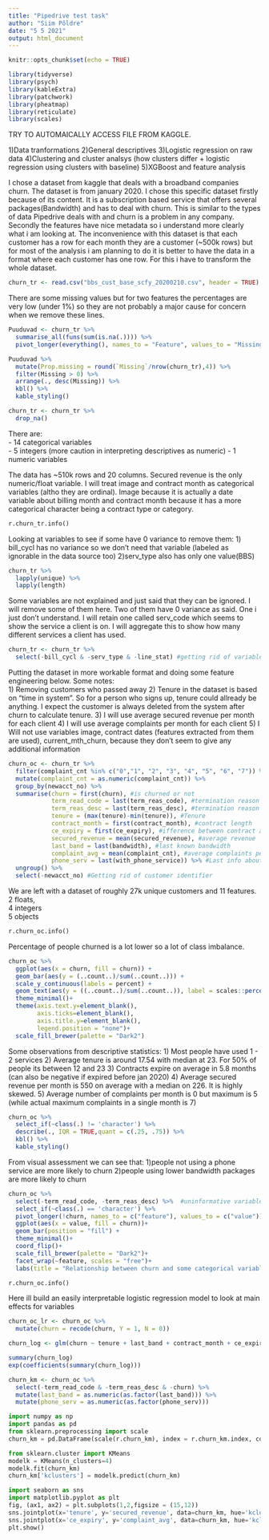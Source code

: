 ```yaml
---
title: "Pipedrive test task"
author: "Siim Põldre"
date: "5 5 2021"
output: html_document
---
```


```r
knitr::opts_chunk$set(echo = TRUE)
```

```r
library(tidyverse)
library(psych)
library(kableExtra)
library(patchwork)
library(pheatmap)
library(reticulate)
library(scales)
```

TRY TO AUTOMAICALLY ACCESS FILE FROM KAGGLE.

1)Data tranformations
2)General descriptives
3)Logistic regression on raw data
4)Clustering and cluster analsys (how clusters differ + logistic regression using clusters with baseline)
5)XGBoost and feature analysis

I chose a dataset from kaggle that deals with a broadband companies churn. The dataset is from january 2020. I chose this specific dataset firstly because of its content. It is a subscription based service that offers several packages(Bandwidth) and has to deal with churn. This is similar to the types of data Pipedrive deals with and churn is a problem in any company. Secondly the features have nice metadata so i understand more clearly what i am looking at. The inconvenience with this dataset is that each customer has a row for each month they are a customer (~500k rows) but for most of the analysis i am planning to do it is better to have the data in a format where each customer has one row. For this i have to transform the whole dataset.
```r
churn_tr <- read.csv("bbs_cust_base_scfy_20200210.csv", header = TRUE)
```

There are some missing values but for two features the percentages are very low (under 1%) so they are not probably a major cause for concern when we remove these lines.
```r
Puuduvad <- churn_tr %>% 
  summarise_all(funs(sum(is.na(.)))) %>% 
  pivot_longer(everything(), names_to = "Feature", values_to = "Missing") 

Puuduvad %>% 
  mutate(Prop.missing = round(`Missing`/nrow(churn_tr),4)) %>%
  filter(Missing > 0) %>% 
  arrange(., desc(Missing)) %>% 
  kbl() %>% 
  kable_styling()

churn_tr <- churn_tr %>% 
  drop_na()
```

There are:  
- 14 categorical variables  
- 5 integers (more caution in interpreting descriptives as numeric)
- 1 numeric variables

The data has ~510k rows and 20 columns. Secured revenue is the only numeric/float variable. I will treat image and contract month as categorical variables (altho they are ordinal). Image because it is actually a date variable about billing month and contract month because it has a more categorical character being a contract type or category.
```python
r.churn_tr.info()
```

Looking at variables to see if some have 0 variance to remove them:
1) bill_cycl has no variance so we don't need that variable (labeled as ignorable in the data source too)
2)serv_type also has only one value(BBS)
```r
churn_tr %>%
  lapply(unique) %>% 
  lapply(length)
```

Some variables are not explained and just said that they can be ignored. I will remove some of them here. Two of them have 0 variance as said. One i just don't understand. I will retain one called serv_code which seems to show the service a client is on. I will aggregate this to show how many different services a client has used. 
```r
churn_tr <- churn_tr %>% 
  select(-bill_cycl & -serv_type & -line_stat) #getting rid of variable with no variance
```

Putting the dataset in more workable format and doing some feature engineering below. Some notes:  
1) Removing customers who passed away
2) Tenure in the dataset is based on "time in system". So for a person who signs up, tenure could allready be anything. I expect the customer is always deleted from the system after churn to calculate tenure.
3) I will use average secured revenue per month for each client
4) I will use average complaints per month for each client
5) I Will not use variables image, contract dates (features extracted from them are used), current_mth_churn, because they don't seem to give any additional information 
```r
churn_oc <- churn_tr %>%
  filter(complaint_cnt %in% c("0","1", "2", "3", "4", "5", "6", "7")) %>% 
  mutate(complaint_cnt = as.numeric(complaint_cnt)) %>% 
  group_by(newacct_no) %>%
  summarise(churn = first(churn), #is churned or not
            term_read_code = last(term_reas_code), #termination reason code
            term_reas_desc = last(term_reas_desc), #termination reason description  
            tenure = (max(tenure)-min(tenure)), #Tenure
            contract_month = first(contract_month), #contract length
            ce_expiry = first(ce_expiry), #ifference between contract and jan 2020
            secured_revenue = mean(secured_revenue), #average revenue
            last_band = last(bandwidth), #last known bandwidth
            complaint_avg = mean(complaint_cnt), #average complaints per month
            phone_serv = last(with_phone_service)) %>% #Last info about using phone service
  ungroup() %>% 
  select(-newacct_no) #Getting rid of customer identifier
```

We are left with a dataset of roughly 27k unique customers and 11 features.  
2 floats,  
4 integers  
5 objects
```python
r.churn_oc.info()
```

Percentage of people churned is a lot lower so a lot of class imbalance.
```r
churn_oc %>% 
  ggplot(aes(x = churn, fill = churn)) +
  geom_bar(aes(y = (..count..)/sum(..count..))) + 
  scale_y_continuous(labels = percent) +
  geom_text(aes(y = ((..count..)/sum(..count..)), label = scales::percent((..count..)/sum(..count..))), stat = "count", vjust = -0.25) +
  theme_minimal()+
  theme(axis.text.y=element_blank(), 
        axis.ticks=element_blank(),
        axis.title.y=element_blank(),
        legend.position = "none")+
  scale_fill_brewer(palette = "Dark2")
```


Some observations from descriptive statistics:
1) Most people have used 1 - 2 services
2) Average tenure is around 17.54 with median at 23. For 50% of people its between 12 and 23
3) Contracts expire on average in 5.8 months (can also be negative if expired before jan 2020)
4) Average secured revenue per month is 550 on average with a median on 226. It is highly skewed.
5) Average number of complaints per month is 0 but maximum is 5 (while actual maximum complaints in a single month is 7)
```r
churn_oc %>%
  select_if(~class(.) != 'character') %>%
  describe(., IQR = TRUE,quant = c(.25, .75)) %>%
  kbl() %>% 
  kable_styling()
```

From visual assessment we can see that: 
1)people not using a phone service are more likely to churn
2)people using lower bandwidth packages are more likely to churn
```r
churn_oc %>%
  select(-term_read_code, -term_reas_desc) %>%  #uninformative variables in this case
  select_if(~class(.) == 'character') %>%
  pivot_longer(!churn, names_to = c("feature"), values_to = c("value")) %>% 
  ggplot(aes(x = value, fill = churn))+
  geom_bar(position = "fill") +
  theme_minimal()+
  coord_flip()+
  scale_fill_brewer(palette = "Dark2")+
  facet_wrap(~feature, scales = "free")+
  labs(title = "Relationship between churn and some categorical variables")
```

```python
r.churn_oc.info()
```

Here ill build an easily interpretable logistic regression model to look at main effects for variables
```r
churn_oc_lr <- churn_oc %>%
  mutate(churn = recode(churn, Y = 1, N = 0)) 

churn_log <- glm(churn ~ tenure + last_band + contract_month + ce_expiry + secured_revenue + complaint_avg + phone_serv, family=binomial(link="logit"), data=churn_oc_lr)

summary(churn_log)
exp(coefficients(summary(churn_log)))
```

```r
churn_km <- churn_oc %>% 
  select(-term_read_code & -term_reas_desc & -churn) %>%
  mutate(last_band = as.numeric(as.factor(last_band))) %>% 
  mutate(phone_serv = as.numeric(as.factor(phone_serv)))
```

```python
import numpy as np
import pandas as pd 
from sklearn.preprocessing import scale
churn_km = pd.DataFrame(scale(r.churn_km), index = r.churn_km.index, columns = r.churn_km.columns)
```

```python
from sklearn.cluster import KMeans
modelk = KMeans(n_clusters=4)
modelk.fit(churn_km)
churn_km['kclusters'] = modelk.predict(churn_km)
```


```python
import seaborn as sns
import matplotlib.pyplot as plt
fig, (ax1, ax2) = plt.subplots(1,2,figsize = (15,12))
sns.jointplot(x='tenure', y='secured_revenue', data=churn_km, hue='kclusters', palette='Dark2', ax = ax1)
sns.jointplot(x='ce_expiry', y='complaint_avg', data=churn_km, hue='kclusters', palette='Dark2', ax = ax2)
plt.show()
```
